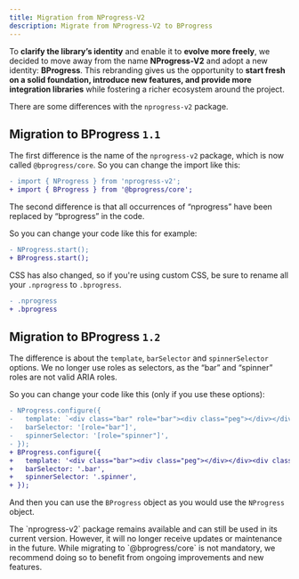 ```yaml
---
title: Migration from NProgress-V2
description: Migrate from NProgress-V2 to BProgress
---
```



To **clarify the library’s identity** and enable it to **evolve more freely**, we decided to move away from the name **NProgress-V2** and adopt a new identity: **BProgress**. This rebranding gives us the opportunity to **start fresh on a solid foundation, introduce new features, and provide more integration libraries** while fostering a richer ecosystem around the project.

There are some differences with the `nprogress-v2` package. 

## Migration to BProgress `1.1`

The first difference is the name of the `nprogress-v2` package, which is now called `@bprogress/core`. So you can change the import like this:

```diff title=JavaScript
- import { NProgress } from 'nprogress-v2';
+ import { BProgress } from '@bprogress/core';
```

The second difference is that all occurrences of “nprogress” have been replaced by “bprogress” in the code.

So you can change your code like this for example:

```diff title=JavaScript
- NProgress.start();
+ BProgress.start();
```

CSS has also changed, so if you're using custom CSS, be sure to rename all your `.nprogress` to `.bprogress`.

```diff title=CSS
- .nprogress
+ .bprogress
```

## Migration to BProgress `1.2`

The difference is about the `template`, `barSelector` and `spinnerSelector` options. We no longer use roles as selectors, as the “bar” and “spinner” roles are not valid ARIA roles.

So you can change your code like this (only if you use these options):

```diff title=JavaScript
- NProgress.configure({
-   template: `<div class="bar" role="bar"><div class="peg"></div></div><div class="spinner" role="spinner"><div class="spinner-icon"></div></div>`,
-   barSelector: '[role="bar"]',
-   spinnerSelector: '[role="spinner"]',
- });
+ BProgress.configure({
+   template: '<div class="bar"><div class="peg"></div></div><div class="spinner"><div class="spinner-icon"></div></div>',
+   barSelector: '.bar',
+   spinnerSelector: '.spinner',
+ });
```

And then you can use the `BProgress` object as you would use the `NProgress` object.

<Callout type="warn" title="Warning">
  The `nprogress-v2` package remains available and can still be used in its current version. However, it will no longer receive updates or maintenance in the future. While migrating to `@bprogress/core` is not mandatory, we recommend doing so to benefit from ongoing improvements and new features.
</Callout>
